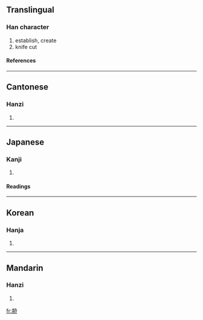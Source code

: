 {{see|剏}}

==Translingual==
===Han character===
{{Han char|rn=18|rad=刀|as=06|sn=8|four=8745<sub>0</sub>|canj=廿廿尸竹戈 (TTSHI)}}
# establish, create
# knife cut
====References====
{{Han ref|kx=0138.390|dkj=01953|dj=0315.030|hdz=10332.060|uh=5231|ud=21041|bh=CBD4|bd=52180}}
----
==Cantonese==
===Hanzi===
{{yue-hanzi|jyut=|y=chong1, chong3}}
# {{defn|Cantonese}}
----
==Japanese==
===Kanji===
{{ja-kanji|grade=|rs=刀06}}
# {{defn|Japanese}}
====Readings====
{{ja-readings|on=[[そう]] (sō), [[しょう]] (shō)|kun=[[はじめる]] (hajimeru), [[きずつく]] (kizutsuku)}}
----
==Korean==
===Hanja===
{{ko-hanja|hangeul=창|rv=chang|mr=ch'ang}}
# {{defn|Korean}}
----
==Mandarin==
===Hanzi===
{{cmn-hanzi|pin=[[chuàng]] ([[chuang4]])|wg=ch'uang<sup>4</sup>}}
# {{defn|Mandarin}}

[[fr:刱]]